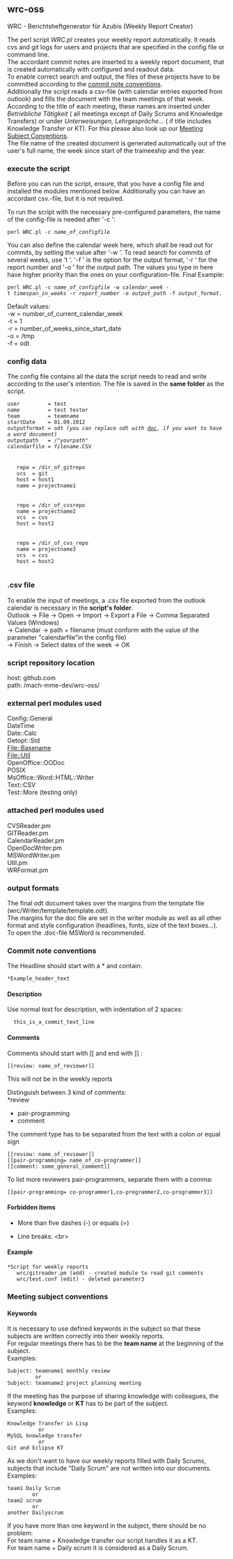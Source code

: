 ==wrc-oss==

WRC - Berichtsheftgenerator für Azubis (Weekly Report Creator)

The perl script ''WRC.pl'' creates your weekly report automatically. It reads cvs and git logs for users and projects that are specified in the config file or command line.<br>The accordant commit notes are inserted to a weekly report document, that is created automatically with configured and readout data.<br>To enable correct search and output, the files of these projects have to be committed according to the [[Commit_Note_Conventions | commit note conventions]].<br>Additionally the script reads a csv-file (with calendar entries exported from outlook) and fills the document with the team meetings of that week.<br> According to the title of each meeting, these names are inserted under ''Betriebliche Tätigkeit'' ( all meetings except of Daily Scrums and Knowledge Transfers) or under ''Unterweisungen, Lehrgespräche...'' ( if title includes Knowledge Transfer or KT). For this please also look up our [[Meeting Subject Conventions]].<br> The file name of the created document is generated automatically out of the user's full name, the week since start of the traineeship and the year.

===execute the script===

Before you can run the script, ensure, that you have a config file and installed the modules mentioned below. Additionally you can have an accordant csv.-file, but it is not required.

To run the script with the necessary pre-configured parameters, the name of the config-file is needed after '-c ':

 perl WRC.pl -c ''name_of_configfile''


You can also define the calendar week here, which shall be read out for commits, by setting the value after '-w '. To read search for commits of several weeks, use 't '. '-f ' is the option for the output format, '-r ' for the report number and '-o ' for the output path. The values you type in here have higher priority than the ones on your configuration-file.
Final Example:

 perl WRC.pl -c ''name_of_configfile'' -w ''calendar_week'' -t ''timespan_in_weeks'' -r ''report_number'' -o ''output_path'' -f ''output_format''.


Default values:<br>
-w = number_of_current_calendar_week<br>
-t = 1<br>
-r = number_of_weeks_since_start_date<br>
-o = /tmp<br>
-f = odt<br>

===config data===

The config file contains all the data the script needs to read and write according to the user's intention. The file is saved in the '''same folder''' as the script.

 user         = test
 name         = test tester
 team         = teamname
 startDate    = 01.09.2012
 outputformat = odt ''(you can replace odt with [[doc]], if you want to have a word document)''
 outputpath   = /"''yourpath''"
 calendarfile = ''filename''.CSV<br>
 <projects>
   <project1>
    repo = /dir_of_gitrepo
    vcs  = git
    host = host1
    name = projectname1
  </project1>
  <project2>
    repo = /dir_of_cvsrepo
    name = projectname2
    vcs  = cvs
    host = host2
  </project2>
  <project3>
    repo = /dir_of_cvs_repo
    name = projectname3
    vcs  = cvs
    host = host2
  </rms>
 </project3>

===.csv file===

To enable the input of meetings, a .csv file exported from the outlook calendar is necessary in the '''script's folder'''.<br>
 Outlook -> File -> Open -> Import -> Export a File -> Comma Separated Values (Windows)<br> -> Calendar -> path + filename (must conform with the value of the parameter "calendarfile"in the config file)<br> -> Finish -> Select dates of the week -> OK

===script repository location===

host: github.com<br>
path: /mach-mme-dev/wrc-oss/

===external perl modules used===

Config::General<br>
DateTime<br>
Date::Calc<br>
Getopt::Std<br>
File::Basename<br>
File::Util<br>
OpenOffice::OODoc<br>
POSIX<br>
MsOffice::Word::HTML::Writer<br>
Text::CSV<br>
Test::More (testing only)<br>

===attached perl modules used===

CVSReader.pm<br>
GITReader.pm<br>
CalendarReader.pm<br>
OpenDocWriter.pm<br>
MSWordWriter.pm<br>
Util.pm<br>
WRFormat.pm<br>

===output formats===

The final odt document takes over the margins from the template file (wrc/Writer/template/template.odt).<br>The margins for the doc file are set in the writer module as well as all other format and style configuration (headlines, fonts, size of the text boxes...).<br>
To open the .doc-file MSWord is recommended.

===Commit note conventions===

The Headline should start with a * and contain:

 *Example_header_text

====Description====

Use normal text for description, with indentation of 2 spaces:  
   this_is_a_commit_text_line

====Comments====

Comments should start with <nowiki>[[ and end with ]]</nowiki> :
 <nowiki>[[review: name_of_reviewer]]</nowiki>
This will not be in the weekly reports

Distinguish between 3 kind of comments:<br>
*review
*pair-programming
*comment

The comment type has to be separated from the text with a colon or equal sign
 <nowiki>[[review: name_of_reviewer]]</nowiki>
 <nowiki>[[pair-programming= name_of_co-programmer]]</nowiki>
 <nowiki>[[comment: some_general_comment]]</nowiki>

To list more reviewers pair-programmers, separate them with a comma:
 <nowiki>[[pair-programming= co-programmer1,co-programmer2,co-programmer3]]</nowiki>

====Forbidden items====

*More than five dashes (-) or equals (=)

*Line breaks: <nowiki><br></nowiki>

====Example====

 *Script for weekly reports<br>
   wrc/gitreader.pm (add) - created module to read git comments<br>
   wrc/test.conf (edit) - deleted parameter3<br>

===Meeting subject conventions===

====Keywords====

It is necessary to use defined keywords in the subject so that these subjects are written correctly into their weekly reports.<br>
For regular meetings there has to be the '''team name''' at the beginning of the subject.<br>Examples:

 Subject: teamname1 monthly review 
          or
 Subject: teamname2 project planning meeting     

If the meeting has the purpose of sharing knowledge with colleagues, the keyword '''knowledge''' or '''KT''' has to be part of the subject.<br>Examples:

 Knowledge Transfer in Lisp
           or
 MySQL knowledge transfer
           or
 Git and Eclipse KT



As we don't want to have our weekly reports filled with Daily Scrums, subjects that include "Daily Scrum" are not written into our documents.<br>Examples:

 team1 Daily Scrum
         or
 team2 scrum
         or
 another Dailyscrum


If you have more than one keyword in the subject, there should be no problem:<br>For team name + Knowledge transfer our script handles it as a KT.<br>For team name + Daily scrum it is considered as a Daily Scrum.
